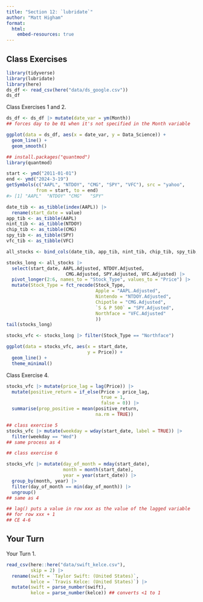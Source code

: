 ```yaml
---
title: "Section 12: `lubridate`"
author: "Matt Higham"
format: 
  html:
    embed-resources: true
---
```


## Class Exercises 

```r
library(tidyverse)
library(lubridate)
library(here)
ds_df <- read_csv(here("data/ds_google.csv"))
ds_df
```

Class Exercises 1 and 2.

```r
ds_df <- ds_df |> mutate(date_var = ym(Month))
## forces day to be 01 when it's not specified in the Month variable

ggplot(data = ds_df, aes(x = date_var, y = Data_Science)) +
  geom_line() +
  geom_smooth()
```



```r
## install.packages("quantmod")
library(quantmod)

start <- ymd("2011-01-01")
end <- ymd("2024-3-19")
getSymbols(c("AAPL", "NTDOY", "CMG", "SPY", "VFC"), src = "yahoo",
           from = start, to = end)
#> [1] "AAPL"  "NTDOY" "CMG"   "SPY"

date_tib <- as_tibble(index(AAPL)) |>
  rename(start_date = value)
app_tib <- as_tibble(AAPL)
nint_tib <- as_tibble(NTDOY)
chip_tib <- as_tibble(CMG)
spy_tib <- as_tibble(SPY)
vfc_tib <- as_tibble(VFC)

all_stocks <- bind_cols(date_tib, app_tib, nint_tib, chip_tib, spy_tib, vfc_tib)

stocks_long <- all_stocks |>
  select(start_date, AAPL.Adjusted, NTDOY.Adjusted,
                      CMG.Adjusted, SPY.Adjusted, VFC.Adjusted) |>
  pivot_longer(2:6, names_to = "Stock_Type", values_to = "Price") |>
  mutate(Stock_Type = fct_recode(Stock_Type,
                                 Apple = "AAPL.Adjusted",
                                 Nintendo = "NTDOY.Adjusted",
                                 Chipotle = "CMG.Adjusted",
                                 `S & P 500` = "SPY.Adjusted",
                                 Northface = "VFC.Adjusted"
                                 ))
tail(stocks_long)

stocks_vfc <- stocks_long |> filter(Stock_Type == "Northface")

ggplot(data = stocks_vfc, aes(x = start_date,
                              y = Price)) +
  geom_line() +
  theme_minimal()
```

Class Exercise 4.

```r
stocks_vfc |> mutate(price_lag = lag(Price)) |>
  mutate(positive_return = if_else(Price > price_lag,
                                   true = 1,
                                   false = 0)) |>
  summarise(prop_positive = mean(positive_return,
                                 na.rm = TRUE))

## class exercise 5
stocks_vfc |> mutate(weekday = wday(start_date, label = TRUE)) |>
  filter(weekday == "Wed")
## same process as 4

## class exercise 6

stocks_vfc |> mutate(day_of_month = mday(start_date),
                     month = month(start_date),
                     year = year(start_date)) |>
  group_by(month, year) |>
  filter(day_of_month == min(day_of_month)) |>
  ungroup()
## same as 4

## lag() puts a value in row xxx as the value of the lagged variable
## for row xxx + 1
## CE 4-6


```

## Your Turn

Your Turn 1.

```r
read_csv(here::here("data/swift_kelce.csv"),
         skip = 2) |>
  rename(swift = `Taylor Swift: (United States)`,
         kelce = `Travis Kelce: (United States)`) |>
  mutate(swift = parse_number(swift),
         kelce = parse_number(kelce)) ## converts <1 to 1
```